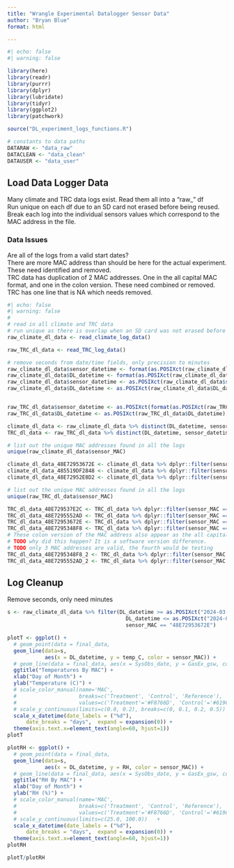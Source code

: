 ```yaml
---
title: "Wrangle Experimental Datalogger Sensor Data"
author: "Bryan Blue"
format: html

---
```



```r
#| echo: false
#| warning: false

library(here)
library(readr)
library(purrr)
library(dplyr)
library(lubridate)
library(tidyr)
library(ggplot2)
library(patchwork)

source("DL_experiment_logs_functions.R")

# constants to data paths
DATARAW <- "data_raw"
DATACLEAN <- "data_clean"
DATAUSER <- "data_user"
```

## Load Data Logger Data
Many climate and TRC data logs exist. Read them all into a "raw_" df  
Run unique on each df due to an SD card not erased before being reused.  
Break each log into the individual sensors values which correspond to the MAC address in the file.  

### Data Issues
Are all of the logs from a valid start dates?  
There are more MAC address than should be here for the actual experiment. These need identified and removed.  
TRC data has duplication of 2 MAC addresses. One in the all capital MAC format, and one in the colon version. These need combined or removed.  
TRC has one line that is NA which needs removed.  

```r
#| echo: false
#| warning: false
#
# read in all climate and TRC data
# run unique as there is overlap when an SD card was not erased before reuse
raw_climate_dl_data <- read_climate_log_data()

raw_TRC_dl_data <- read_TRC_log_data()

# remove seconds from date/time fields, only precision to minutes
raw_climate_dl_data$sensor_datetime <- format(as.POSIXct(raw_climate_dl_data$sensor_datetime), "%d-%m-%Y %H:%M")
raw_climate_dl_data$DL_datetime <- format(as.POSIXct(raw_climate_dl_data$DL_datetime), "%d-%m-%Y %H:%M")
raw_climate_dl_data$sensor_datetime <- as.POSIXct(raw_climate_dl_data$sensor_datetime)
raw_climate_dl_data$DL_datetime <- as.POSIXct(raw_climate_dl_data$DL_datetime)


raw_TRC_dl_data$sensor_datetime <- as.POSIXct(format(as.POSIXct(raw_TRC_dl_data$sensor_datetime), "%d-%m-%Y %H:%M"))
raw_TRC_dl_data$DL_datetime <- as.POSIXct(raw_TRC_dl_data$DL_datetime), "%d-%m-%Y %H:%M")

climate_dl_data <- raw_climate_dl_data %>% distinct(DL_datetime, sensor_datetime, sensor_MAC, .keep_all=TRUE)
TRC_dl_data <- raw_TRC_dl_data %>% distinct(DL_datetime, sensor_datetime, sensor_MAC, .keep_all=TRUE)

# list out the unique MAC addresses found in all the logs
unique(raw_climate_dl_data$sensor_MAC)

climate_dl_data_48E72953672E <- climate_dl_data %>% dplyr::filter(sensor_MAC == "48E72953672E") 
climate_dl_data_485519DF2848 <- climate_dl_data %>% dplyr::filter(sensor_MAC == "485519DF2848") 
climate_dl_data_48E72952E8D2 <- climate_dl_data %>% dplyr::filter(sensor_MAC == "48E72952E8D2") 

# list out the unique MAC addresses found in all the logs
unique(raw_TRC_dl_data$sensor_MAC)

TRC_dl_data_48E729537E2C <- TRC_dl_data %>% dplyr::filter(sensor_MAC == "48E729537E2C") 
TRC_dl_data_48E7295552AD <- TRC_dl_data %>% dplyr::filter(sensor_MAC == "48E7295552AD") 
TRC_dl_data_48E72953672E <- TRC_dl_data %>% dplyr::filter(sensor_MAC == "48E72953672E") 
TRC_dl_data_48E7295348F8 <- TRC_dl_data %>% dplyr::filter(sensor_MAC == "48E7295348F8") 
# These colon version of the MAC address also appear as the all capital version above
# TODO why did this happen? It is a software version difference.
# TODO only 3 MAC addresses are valid, the fourth would be testing
TRC_dl_data_48E7295348F8_2 <- TRC_dl_data %>% dplyr::filter(sensor_MAC == "48:e7:29:53:48:f8") 
TRC_dl_data_48E7295552AD_2 <- TRC_dl_data %>% dplyr::filter(sensor_MAC == "48:e7:29:55:52:ad") 


```

## Log Cleanup  
Remove seconds, only need minutes  

```r
s <- raw_climate_dl_data %>% filter(DL_datetime >= as.POSIXct("2024-03-01 00:00:00") & 
                                      DL_datetime <= as.POSIXct("2024-04-01 00:00:00") &
                                      sensor_MAC == "48E72953672E")

plotT <- ggplot() +
  # geom_point(data = final_data, 
  geom_line(data=s, 
            aes(x = DL_datetime, y = temp_C, color = sensor_MAC)) +
  # geom_line(data = final_data, aes(x = SysObs_date, y = GasEx_gsw, color = "GasEx_gsw")) +
  ggtitle("Temperatures By MAC") +
  xlab("Day of Month") +
  ylab("Temperature (C)") +
  # scale_color_manual(name='MAC',
  #                    breaks=c('Treatment', 'Control', 'Reference'),
  #                    values=c('Treatment'='#F8766D', 'Control'='#619CFF', 'Reference'='#00BA38'))+
  # scale_y_continuous(limits=c(0.0, 0.2), breaks=c(0, 0.1, 0.2, 0.5))   +
  scale_x_datetime(date_labels = ("%d"),
      date_breaks = "days",  expand = expansion(0)) +
  theme(axis.text.x=element_text(angle=60, hjust=1))
plotT

plotRH <- ggplot() +
  # geom_point(data = final_data, 
  geom_line(data=s, 
            aes(x = DL_datetime, y = RH, color = sensor_MAC)) +
  # geom_line(data = final_data, aes(x = SysObs_date, y = GasEx_gsw, color = "GasEx_gsw")) +
  ggtitle("RH By MAC") +
  xlab("Day of Month") +
  ylab("RH (%)") +
  # scale_color_manual(name='MAC',
  #                    breaks=c('Treatment', 'Control', 'Reference'),
  #                    values=c('Treatment'='#F8766D', 'Control'='#619CFF', 'Reference'='#00BA38'))+
  # scale_y_continuous(limits=c(25.0, 100.0))   +
  scale_x_datetime(date_labels = ("%d"),
      date_breaks = "days",  expand = expansion(0)) +
  theme(axis.text.x=element_text(angle=60, hjust=1))
plotRH

plotT/plotRH
```

